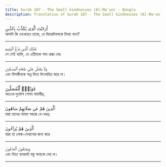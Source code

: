 ```yaml
---
title: Surah 107 - The Small kindnesses (Al-Ma'un) - Bangla
description: Translation of Surah 107 - The Small kindnesses (Al-Ma'un) in Bangla
---
```





<Aside type="quran" title="1">
أَرَءَيْتَ ٱلَّذِى يُكَذِّبُ بِٱلدِّينِ
</Aside>

<Aside type="reference" title="1">
আপনি কি দেখেছেন তাকে, যে বিচারদিবসকে মিথ্যা বলে?
</Aside>

---

<Aside type="quran" title="2">
فَذَٰلِكَ ٱلَّذِى يَدُعُّ ٱلْيَتِيمَ
</Aside>

<Aside type="reference" title="2">
সে সেই ব্যক্তি, যে এতীমকে গলা ধাক্কা দেয়
</Aside>

---

<Aside type="quran" title="3">
وَلَا يَحُضُّ عَلَىٰ طَعَامِ ٱلْمِسْكِينِ
</Aside>

<Aside type="reference" title="3">
এবং মিসকীনকে অন্ন দিতে উৎসাহিত করে না।
</Aside>

---

<Aside type="quran" title="4">
فَوَيْلٌۭ لِّلْمُصَلِّينَ
</Aside>

<Aside type="reference" title="4">
অতএব দুর্ভোগ সেসব নামাযীর,
</Aside>

---

<Aside type="quran" title="5">
ٱلَّذِينَ هُمْ عَن صَلَاتِهِمْ سَاهُونَ
</Aside>

<Aside type="reference" title="5">
যারা তাদের নামায সম্বন্ধে বে-খবর;
</Aside>

---

<Aside type="quran" title="6">
ٱلَّذِينَ هُمْ يُرَآءُونَ
</Aside>

<Aside type="reference" title="6">
যারা তা লোক-দেখানোর জন্য করে
</Aside>

---

<Aside type="quran" title="7">
وَيَمْنَعُونَ ٱلْمَاعُونَ
</Aside>

<Aside type="reference" title="7">
এবং নিত্য ব্যবহার্য্য বস্তু অন্যকে দেয় না।
</Aside>

---
